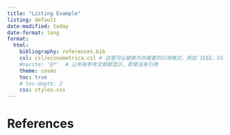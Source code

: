 ```yaml
---
title: "Listing Example"
listing: default
date-modified: today
date-format: long
format:
  html:
    bibliography: references.bib
    csl: csl/econometrica.csl # 这里可以替换为你需要的引用格式，例如 IEEE、Chicago、APA 等
    #nocite: '@*'  # 让所有参考文献都显示，即使没有引用
    theme: cosmo
    toc: true
    # toc-depth: 2
    css: styles.css
---
```


# References